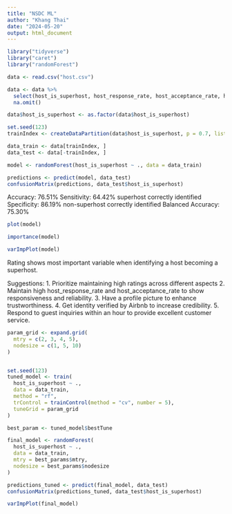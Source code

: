 ---
title: "NSDC ML"
author: "Khang Thai"
date: "2024-05-20"
output: html_document
---

```{r}
library("tidyverse")
library("caret")
library("randomForest")

data <- read.csv("host.csv")
```

```{r}
data <- data %>%
  select(host_is_superhost, host_response_rate, host_acceptance_rate, host_has_profile_pic, host_identity_verified, ratings, days_since_host, host_response_time_within_an_hour) %>%
  na.omit()

data$host_is_superhost <- as.factor(data$host_is_superhost)

set.seed(123)
trainIndex <- createDataPartition(data$host_is_superhost, p = 0.7, list = FALSE, times = 1)

data_train <- data[trainIndex, ]
data_test <- data[-trainIndex, ]

model <- randomForest(host_is_superhost ~ ., data = data_train)

```

```{r}
predictions <- predict(model, data_test)
confusionMatrix(predictions, data_test$host_is_superhost)
```
Accuracy: 76.51%
Sensitivity: 64.42% superhost correctly identified
Specificity: 86.19% non-superhost correctly identified
Balanced Accuracy: 75.30% 


```{r}
plot(model)

importance(model)

varImpPlot(model)
```
Rating shows most important variable when identifying a host becoming a superhost.


Suggestions:
1. Prioritize maintaining high ratings across different aspects
2. Maintain high host_response_rate and host_acceptance_rate to show responsiveness and reliability.
3. Have a profile picture to enhance trustworthiness.
4. Get identity verified by Airbnb to increase credibility.
5. Respond to guest inquiries within an hour to provide excellent customer service.




```{r}
param_grid <- expand.grid(
  mtry = c(2, 3, 4, 5),
  nodesize = c(1, 5, 10)
)


set.seed(123)
tuned_model <- train(
  host_is_superhost ~ .,
  data = data_train,
  method = "rf",
  trControl = trainControl(method = "cv", number = 5),
  tuneGrid = param_grid
)

best_param <- tuned_model$bestTune

final_model <- randomForest(
  host_is_superhost ~ .,
  data = data_train,
  mtry = best_params$mtry,
  nodesize = best_params$nodesize
)

predictions_tuned <- predict(final_model, data_test)
confusionMatrix(predictions_tuned, data_test$host_is_superhost)

varImpPlot(final_model)
```

